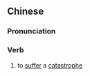 {{also|蒙难}}
==Chinese==
{{zh-forms|s=蒙难}}

===Pronunciation===
{{zh-pron
|m=méngnàn
|h=pfs=mùng-nàn
|cat=v
}}

===Verb===
{{zh-verb}}

# to [[suffer]] a [[catastrophe]]